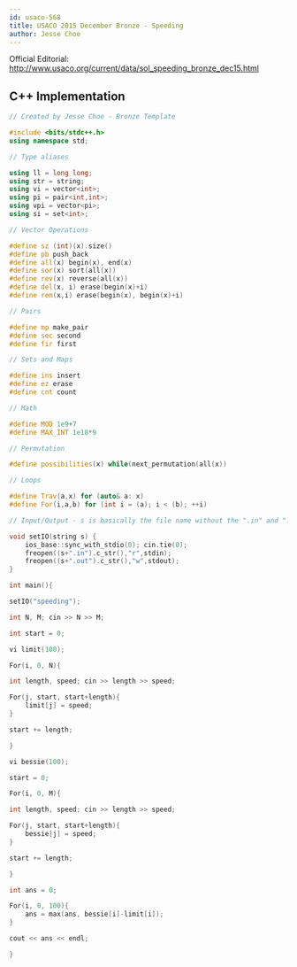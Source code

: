 ```yaml
---
id: usaco-568
title: USACO 2015 December Bronze - Speeding
author: Jesse Choe
---
```


Official Editorial: http://www.usaco.org/current/data/sol_speeding_bronze_dec15.html

<LanguageSection>
<CPPSection>

## C++ Implementation

```cpp
// Created by Jesse Choe - Bronze Template

#include <bits/stdc++.h>
using namespace std;

// Type aliases

using ll = long long;
using str = string; 
using vi = vector<int>;
using pi = pair<int,int>;
using vpi = vector<pi>;
using si = set<int>;

// Vector Operations

#define sz (int)(x).size()
#define pb push_back
#define all(x) begin(x), end(x)
#define sor(x) sort(all(x))
#define rev(x) reverse(all(x))
#define del(x, i) erase(begin(x)+i)
#define rem(x,i) erase(begin(x), begin(x)+i)

// Pairs

#define mp make_pair
#define sec second
#define fir first

// Sets and Maps

#define ins insert
#define ez erase
#define cnt count

// Math

#define MOD 1e9+7
#define MAX_INT 1e18*9

// Permutation

#define possibilities(x) while(next_permutation(all(x))

// Loops

#define Trav(a,x) for (auto& a: x)
#define For(i,a,b) for (int i = (a); i < (b); ++i)

// Input/Output - s is basically the file name without the ".in" and ".out"

void setIO(string s) {
	ios_base::sync_with_stdio(0); cin.tie(0); 
	freopen((s+".in").c_str(),"r",stdin);
	freopen((s+".out").c_str(),"w",stdout);
}

int main(){

setIO("speeding"); 

int N, M; cin >> N >> M;

int start = 0;

vi limit(100);

For(i, 0, N){

int length, speed; cin >> length >> speed;

For(j, start, start+length){
	limit[j] = speed;
}

start += length;

}

vi bessie(100);

start = 0;

For(i, 0, M){

int length, speed; cin >> length >> speed;

For(j, start, start+length){
	bessie[j] = speed;
}

start += length;

}

int ans = 0;

For(i, 0, 100){
	ans = max(ans, bessie[i]-limit[i]);
}

cout << ans << endl;

}

```

</CPPSection>
</LanguageSection>
